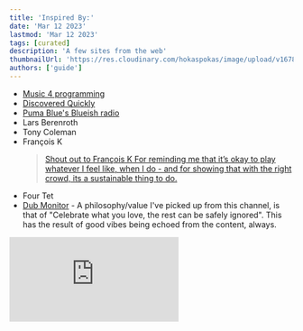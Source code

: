 ```yaml
---
title: 'Inspired By:'
date: 'Mar 12 2023'
lastmod: 'Mar 12 2023'
tags: [curated]
description: 'A few sites from the web'
thumbnailUrl: 'https://res.cloudinary.com/hokaspokas/image/upload/v1678657524/goosebumpsfm/www_inspo.png'
authors: ['guide']
---
```


- [Music 4 programming](https://musicforprogramming.net/latest/)
- [Discovered Quickly](https://discoverquickly.com/)
- [Puma Blue's Blueish radio](https://worldwidefm.net/search?q=blueish)
- Lars Berenroth
- Tony Coleman
- François K
  > [Shout out to François K
  > For reminding me that it’s okay to play whatever I feel like, when I do - and for showing that with the right crowd, its a sustainable thing to do.](https://www.guidefari.com/gb31#shout-out-to-françois-k)
- Four Tet
- [Dub Monitor](https://www.youtube.com/c/DubMonitor) - A philosophy/value I've picked up from this channel, is that of "Celebrate what you love, the rest can be safely ignored".
  This has the result of good vibes being echoed from the content, always.

<iframe width={560} height={315} src="https://www.youtube-nocookie.com/embed/6l_XPJO6hAY" title="YouTube video player" frameBorder={0} allow="accelerometer; autoplay; clipboard-write; encrypted-media; gyroscope; picture-in-picture; web-share" allowFullScreen />

